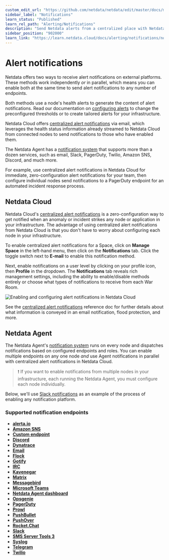 ```yaml
---
custom_edit_url: "https://github.com/netdata/netdata/edit/master/docs/monitor/enable-notifications.md"
sidebar_label: "Notifications"
learn_status: "Published"
learn_rel_path: "Alerting/Notifications"
description: "Send Netdata alerts from a centralized place with Netdata Cloud, or configure nodes individually, to enable incident response and faster resolution."
sidebar_position: "902000"
learn_link: "https://learn.netdata.cloud/docs/alerting/notifications/notifications"
---
```



# Alert notifications

Netdata offers two ways to receive alert notifications on external platforms. These methods work independently _or_ in
parallel, which means you can enable both at the same time to send alert notifications to any number of endpoints.

Both methods use a node's health alerts to generate the content of alert notifications. Read our documentation on [configuring alerts](/docs/alerting/health-configuration-reference) to change the preconfigured thresholds or to create tailored alerts for your
infrastructure.

Netdata Cloud offers [centralized alert notifications](#netdata-cloud) via email, which leverages the health status
information already streamed to Netdata Cloud from connected nodes to send notifications to those who have enabled them.

The Netdata Agent has a [notification system](#netdata-agent) that supports more than a dozen services, such as email,
Slack, PagerDuty, Twilio, Amazon SNS, Discord, and much more.

For example, use centralized alert notifications in Netdata Cloud for immediate, zero-configuration alert notifications
for your team, then configure individual nodes send notifications to a PagerDuty endpoint for an automated incident
response process.

## Netdata Cloud

Netdata Cloud's [centralized alert
notifications](/docs/alerting/notifications/centralized-cloud-notifications/centralized-cloud-notifications-reference) is a zero-configuration way to
get notified when an anomaly or incident strikes any node or application in your infrastructure. The advantage of using
centralized alert notifications from Netdata Cloud is that you don't have to worry about configuring each node in your
infrastructure.

To enable centralized alert notifications for a Space, click on **Manage Space** in the left-hand menu, then click on
the **Notifications** tab. Click the toggle switch next to **E-mail** to enable this notification method.

Next, enable notifications on a user level by clicking on your profile icon, then **Profile** in the dropdown. The
**Notifications** tab reveals rich management settings, including the ability to enable/disable methods entirely or
choose what types of notifications to receive from each War Room.

![Enabling and configuring alert notifications in Netdata
Cloud](https://user-images.githubusercontent.com/1153921/101936280-93c50900-3b9d-11eb-9ba0-d6927fa872b7.gif)

See the [centralized alert notifications](/docs/alerting/notifications/centralized-cloud-notifications/centralized-cloud-notifications-reference)
reference doc for further details about what information is conveyed in an email notification, flood protection, and
more.

## Netdata Agent

The Netdata Agent's [notification system](/docs/alerting/notifications/agent-dispatched-notifications/agent-notifications-reference) runs on every node and dispatches
notifications based on configured endpoints and roles. You can enable multiple endpoints on any one node _and_ use Agent
notifications in parallel with centralized alert notifications in Netdata Cloud.

> ❗ If you want to enable notifications from multiple nodes in your infrastructure, each running the Netdata Agent, you
> must configure each node individually.

Below, we'll use [Slack notifications](#enable-slack-notifications) as an example of the process of enabling any
notification platform.

### Supported notification endpoints

-   [**alerta.io**](/docs/alerting/notifications/agent-dispatched-notifications/alerta)
-   [**Amazon SNS**](/docs/alerting/notifications/agent-dispatched-notifications/aws-sns)
-   [**Custom endpoint**](/docs/alerting/notifications/agent-dispatched-notifications/custom)
-   [**Discord**](/docs/alerting/notifications/agent-dispatched-notifications/discord)
-   [**Dynatrace**](/docs/alerting/notifications/agent-dispatched-notifications/dynatrace)
-   [**Email**](/docs/alerting/notifications/agent-dispatched-notifications/email)
-   [**Flock**](/docs/alerting/notifications/agent-dispatched-notifications/flock)
-   [**Gotify**](/docs/alerting/notifications/agent-dispatched-notifications/gotify)
-   [**IRC**](/docs/alerting/notifications/agent-dispatched-notifications/irc)
-   [**Kavenegar**](/docs/alerting/notifications/agent-dispatched-notifications/kavenegar)
-   [**Matrix**](/docs/alerting/notifications/agent-dispatched-notifications/matrix)
-   [**Messagebird**](/docs/alerting/notifications/agent-dispatched-notifications/messagebird)
-   [**Microsoft Teams**](/docs/alerting/notifications/agent-dispatched-notifications/microsoft-teams)
-   [**Netdata Agent dashboard**](https://github.com/netdata/netdata/blob/master/health/notifications/web/README.md)
-   [**Opsgenie**](/docs/alerting/notifications/agent-dispatched-notifications/opsgenie)
-   [**PagerDuty**](/docs/alerting/notifications/agent-dispatched-notifications/pagerduty)
-   [**Prowl**](/docs/alerting/notifications/agent-dispatched-notifications/prowl)
-   [**PushBullet**](/docs/alerting/notifications/agent-dispatched-notifications/pushbullet)
-   [**PushOver**](/docs/alerting/notifications/agent-dispatched-notifications/pushover)
-   [**Rocket.Chat**](/docs/alerting/notifications/agent-dispatched-notifications/rocketchat)
-   [**Slack**](/docs/alerting/notifications/agent-dispatched-notifications/slack)
-   [**SMS Server Tools 3**](/docs/alerting/notifications/agent-dispatched-notifications/sms)
-   [**Syslog**](/docs/alerting/notifications/agent-dispatched-notifications/syslog)
-   [**Telegram**](/docs/alerting/notifications/agent-dispatched-notifications/telegram)
-   [**Twilio**](/docs/alerting/notifications/agent-dispatched-notifications/twilio)



